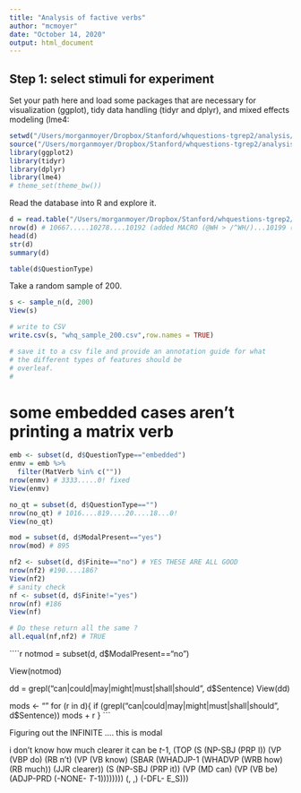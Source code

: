 ```yaml
---
title: "Analysis of factive verbs"
author: "mcmoyer"
date: "October 14, 2020"
output: html_document
---
```

  
## Step 1: select stimuli for experiment
  
Set your path here and load some packages that are necessary for visualization 
(ggplot), tidy data handling (tidyr and dplyr), and mixed effects modeling (lme4:
                                                                                                                                                               
```r
setwd("/Users/morganmoyer/Dropbox/Stanford/whquestions-tgrep2/analysis/")
source("/Users/morganmoyer/Dropbox/Stanford/whquestions-tgrep2/analysis/helpers.R")
library(ggplot2)
library(tidyr)
library(dplyr)
library(lme4)
# theme_set(theme_bw())
```

Read the database into R and explore it.
```r
d = read.table("/Users/morganmoyer/Dropbox/Stanford/whquestions-tgrep2/corpus/results/swbd.tab",sep="\t",header=T,quote="")
nrow(d) # 10667.....10278....10192 (added MACRO (@WH > /^WH/)...10199 (@WH >> /^WH/)
head(d)
str(d)
summary(d)

table(d$QuestionType)
```

Take a random sample of 200.
```r
s <- sample_n(d, 200)
View(s)

# write to CSV
write.csv(s, "whq_sample_200.csv",row.names = TRUE)

# save it to a csv file and provide an annotation guide for what 
# the different types of features should be
# overleaf. 
# 
```
# some embedded cases aren't printing a matrix verb
```r
emb <- subset(d, d$QuestionType=="embedded")
enmv = emb %>%
  filter(MatVerb %in% c(""))
nrow(enmv) # 3333.....0! fixed
View(enmv)

```



```r
no_qt = subset(d, d$QuestionType=="")
nrow(no_qt) # 1016....819....20....18...0!
View(no_qt)

mod = subset(d, d$ModalPresent=="yes")
nrow(mod) # 895

nf2 <- subset(d, d$Finite=="no") # YES THESE ARE ALL GOOD
nrow(nf2) #190....186?
View(nf2)
# sanity check
nf <- subset(d, d$Finite!="yes") 
nrow(nf) #186
View(nf)

# Do these return all the same ?
all.equal(nf,nf2) # TRUE
````




````r
notmod = subset(d, d$ModalPresent=="no")

View(notmod)

dd = grepl("can|could|may|might|must|shall|should", d$Sentence)
View(dd)

mods <- ""
for (r in d){
    if (grepl("can|could|may|might|must|shall|should", d$Sentence))
    mods + r
  }
```

Figuring out the INFINITE  .... this is modal

i don't know how much clearer it can be *t*-1,
(TOP (S (NP-SBJ (PRP I)) 
        (VP (VBP do) (RB n't) 
            (VP (VB know) 
                (SBAR (WHADJP-1 (WHADVP 
                                    (WRB how) 
                                    (RB much)) 
                                (JJR clearer)) 
                      (S (NP-SBJ (PRP it)) 
                        (VP (MD can) 
                            (VP (VB be) (ADJP-PRD (-NONE- *T*-1)))))))) (, ,) (-DFL- E_S)))


